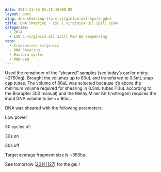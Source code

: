 ```yaml
---
date: 2014-11-26 06:28:18+00:00
layout: post
slug: dna-shearing-lsu-c-virginica-oil-spill-gdna
title: DNA Shearing - LSU C.virginica Oil Spill gDNA
categories:
  - 2014
  - LSU C.virginica Oil Spill MBD BS Sequencing
tags:
  - Crassostrea virginica
  - DNA Shearing
  - Eastern oyster
  - MBD-Seq
---
```


Used the remainder of the "sheared" samples (see today's earlier entry; ~2750ng). Brought the volumes up to 80uL and transferred to 0.5mL snap cap tubes. The volume of 80uL was selected because it's above the minimum volume required for shearing in 0.5mL tubes (10uL according to the Biorupter 300 manual) and the MethylMiner Kit (Invitrogen) requires the input DNA volume to be <= 80uL.

DNA was sheared with the following parameters:

Low power

30 cycles of:

30s on

30s off

Target average fragment size is ~350bp.

See tomorrow ([20141127](https://robertslab.github.io/sams-notebook/posts/2014/2014-11-27-methylated-dna-enrichment-mbd-lsu-c-virginica-oil-spill-gdna-2/)) for the gel./
